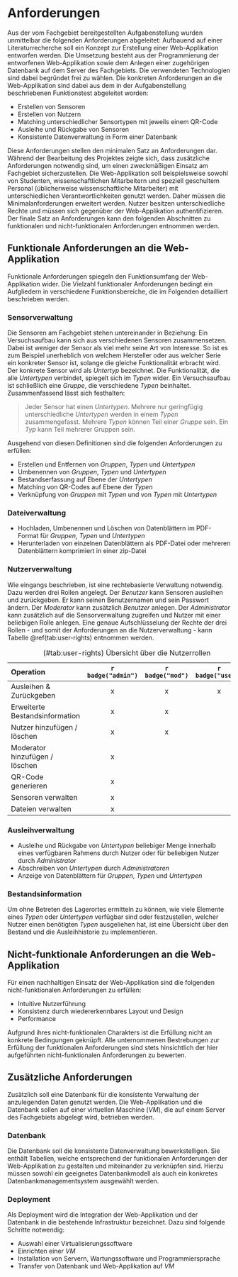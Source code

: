 # Anforderungen {#requirements}

Aus der vom Fachgebiet bereitgestellten Aufgabenstellung wurden unmittelbar die folgenden Anforderungen abgeleitet: Aufbauend auf einer Literaturrecherche soll ein Konzept zur Erstellung einer Web-Applikation entworfen werden. Die Umsetzung besteht aus der Programmierung der entworfenen Web-Applikation sowie dem Anlegen einer zugehörigen Datenbank auf dem Server des Fachgebiets. Die verwendeten Technologien sind dabei begründet frei zu wählen. Die konkreten Anforderungen an die Web-Applikation sind dabei aus dem in der Aufgabenstellung beschriebenen Funktionstest abgeleitet worden:

* Erstellen von Sensoren
* Erstellen von Nutzern
* Matching unterschiedlicher Sensortypen mit jeweils einem QR-Code
* Ausleihe und Rückgabe von Sensoren
* Konsistente Datenverwaltung in Form einer Datenbank

Diese Anforderungen stellen den minimalen Satz an Anforderungen dar. Während der Bearbeitung des Projektes zeigte sich, dass zusätzliche Anforderungen notwendig sind, um einen zweckmäßigen Einsatz am Fachgebiet sicherzustellen. Die Web-Applikation soll beispielsweise sowohl von Studenten, wissenschaftlichen Mitarbeitern und speziell geschultem Personal (üblicherweise wissenschaftliche Mitarbeiter) mit unterschiedlichen Verantwortlichkeiten genutzt werden. Daher müssen die Minimalanforderungen erweitert werden. Nutzer besitzen unterschiedliche Rechte und müssen sich gegenüber der Web-Applikation authentifizieren. Der finale Satz an Anforderungen kann den folgenden Abschnitten zu funktionalen und nicht-funktionalen Anforderungen entnommen werden.

## Funktionale Anforderungen an die Web-Applikation

Funktionale Anforderungen spiegeln den Funktionsumfang der Web-Applikation wider. Die Vielzahl funktionaler Anforderungen bedingt ein Aufgliedern in verschiedene Funktionsbereiche, die im Folgenden detailliert beschrieben werden.

### Sensorverwaltung

Die Sensoren am Fachgebiet stehen untereinander in Beziehung: Ein Versuchsaufbau kann sich aus verschiedenen Sensoren zusammensetzen. Dabei ist weniger der Sensor als viel mehr seine Art von Interesse. So ist es zum Beispiel unerheblich von welchem Hersteller oder aus welcher Serie ein konkreter Sensor ist, solange die gleiche Funktionalität erbracht wird. Der konkrete Sensor wird als *Untertyp* bezeichnet. Die Funktionalität, die alle *Untertypen* verbindet, spiegelt sich im *Typen* wider. Ein Versuchsaufbau ist schließlich eine *Gruppe*, die verschiedene *Typen* beinhaltet. Zusammenfassend lässt sich festhalten: 

> Jeder Sensor hat einen *Untertypen*. Mehrere nur geringfügig unterschiedliche *Untertypen* werden in einem *Typen* zusammengefasst. Mehrere *Typen* können Teil einer *Gruppe* sein. Ein *Typ* kann Teil mehrerer Gruppen sein.

Ausgehend von diesen Definitionen sind die folgenden Anforderungen zu erfüllen:

* Erstellen und Entfernen von *Gruppen*, *Typen* und *Untertypen*
* Umbenennen von *Gruppen*, *Typen* und *Untertypen* 
* Bestandserfassung auf Ebene der *Untertypen*
* Matching von QR-Codes auf Ebene der *Typen*
* Verknüpfung von *Gruppen* mit *Typen* und von *Typen* mit *Untertypen*

### Dateiverwaltung

* Hochladen, Umbenennen und Löschen von Datenblättern im PDF-Format für *Gruppen*, *Typen* und *Untertypen*
* Herunterladen von einzelnen Datenblättern als PDF-Datei oder mehreren Datenblättern komprimiert in einer zip-Datei 

### Nutzerverwaltung

Wie eingangs beschrieben, ist eine rechtebasierte Verwaltung notwendig. Dazu werden drei Rollen angelegt. Der *Benutzer* kann Sensoren ausleihen und zurückgeben. Er kann seinen Benutzernamen und sein Passwort ändern. Der *Moderator* kann zusätzlich *Benutzer* anlegen. Der *Administrator* kann zusätzlich auf die Sensorverwaltung zugreifen und Nutzer mit einer beliebigen Rolle anlegen. Eine genaue Aufschlüsselung der Rechte der drei Rollen - und somit der Anforderungen an die Nutzerverwaltung - kann Tabelle \@ref(tab:user-rights) entnommen werden.

| Operation | `r badge("admin")` | `r badge("mod")` | `r badge("user")` |
|:------------ | :--: | :--: | :--: |
| Ausleihen & Zurückgeben | x | x | x |
| Erweiterte Bestandsinformation | x | x | |
| Nutzer hinzufügen / löschen | x | x | |
| Moderator hinzufügen / löschen | x | | |
| QR-Code generieren | x | | |
| Sensoren verwalten | x | | |
| Dateien verwalten | x | | |

Table: (\#tab:user-rights) Übersicht über die Nutzerrollen

### Ausleihverwaltung

* Ausleihe und Rückgabe von *Untertypen* beliebiger Menge innerhalb eines verfügbaren Rahmens durch Nutzer oder für beliebigen Nutzer durch *Administrator*
* Abschreiben von *Untertypen* durch *Administratoren*
* Anzeige von Datenblättern für *Gruppen*, *Typen* und *Untertypen*

### Bestandsinformation

Um ohne Betreten des Lagerortes ermitteln zu können, wie viele Elemente eines *Typen* oder *Untertypen* verfügbar sind oder festzustellen, welcher Nutzer einen benötigten *Typen* ausgeliehen hat, ist eine Übersicht über den Bestand und die Ausleihhistorie zu implementieren.

## Nicht-funktionale Anforderungen an die Web-Applikation

Für einen nachhaltigen Einsatz der Web-Applikation sind die folgenden nicht-funktionalen Anforderungen zu erfüllen:

* Intuitive Nutzerführung
* Konsistenz durch wiedererkennbares Layout und Design
* Performance

Aufgrund ihres nicht-funktionalen Charakters ist die Erfüllung nicht an konkrete Bedingungen geknüpft. Alle unternommenen Bestrebungen zur Erfüllung der funktionalen Anforderungen sind stets hinsichtlich der hier aufgeführten nicht-funktionalen Anforderungen zu bewerten.

## Zusätzliche Anforderungen

Zusätzlich soll eine Datenbank für die konsistente Verwaltung der anzulegenden Daten genutzt werden. Die Web-Applikation und die Datenbank sollen auf einer virtuellen Maschine (*VM*), die auf einem Server des Fachgebiets abgelegt wird, betrieben werden.

### Datenbank

Die Datenbank soll die konsistente Datenverwaltung bewerkstelligen. Sie enthält Tabellen, welche entsprechend der funktionalen Anforderungen der Web-Applikation zu gestalten und miteinander zu verknüpfen sind. Hierzu müssen sowohl ein geeignetes Datenbankmodell als auch ein konkretes Datenbankmanagementsystem ausgewählt werden.

### Deployment

Als Deployment wird die Integration der Web-Applikation und der Datenbank in die bestehende Infrastruktur bezeichnet. Dazu sind folgende Schritte notwendig:

* Auswahl einer Virtualisierungssoftware
* Einrichten einer *VM*
* Installation von Servern, Wartungssoftware und Programmiersprache
* Transfer von Datenbank und Web-Applikation auf *VM*